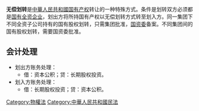 {{Unreferenced|time=2019-01-10T19:18:02+00:00}}
'''无偿划转'''是[[中華人民共和國|中華人民共和國]][[国有|国有]][[产权|产权]]转让的一种特殊方式。条件是划转双方必须都是[[国有全资企业|国有全资企业]]，划出方将所持国有产权以无偿划转方式转至划入方。同一集团下不同全资子公司持有的国有股权划转，只需集团批准，[[国务院国有资产监督管理委员会|国资委]]备案。不同集团间的国有股权划转，需要国资委批准。

==会计处理==
* 划出方账务处理：
** 借：资本公积；贷：长期股权投资。
* 划入方账务处理：
** 借：长期股权投资；贷：资本公积。

[[Category:物權法|Category:物權法]]
[[Category:中華人民共和國民法|Category:中華人民共和國民法]]